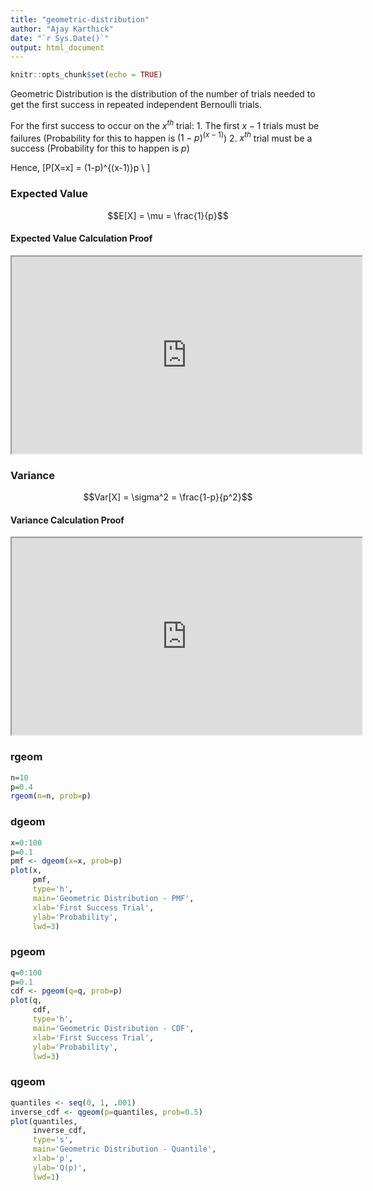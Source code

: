 ```yaml
---
title: "geometric-distribution"
author: "Ajay Karthick"
date: "`r Sys.Date()`"
output: html_document
---
```


```r
knitr::opts_chunk$set(echo = TRUE)
```


Geometric Distribution is the distribution of the number of trials needed to get the first success in repeated independent Bernoulli trials.

For the first success to occur on the $x^{th}$ trial:
1. The first $x-1$ trials must be failures (Probability for this to happen is $(1-p)^{(x-1)}$)
2. $x^{th}$ trial must be a success (Probability for this to happen is $p$)

Hence, 
\[P[X=x] = (1-p)^{(x-1)}p \\
\text{ for x = 1, 2, 3,...}
\]

### Expected Value

$$E[X] = \mu = \frac{1}{p}$$

#### Expected Value Calculation Proof

<iframe  width="560" height="315" src="https://www.youtube.com/embed/7br_-emGNec" data-external= "1" > </iframe>


### Variance

$$Var[X] = \sigma^2 = \frac{1-p}{p^2}$$

#### Variance Calculation Proof

<iframe  width="560" height="315" src="https://www.youtube.com/embed/yTW5uNVh8dw" data-external= "1" > </iframe>


### rgeom

```r
n=10
p=0.4
rgeom(n=n, prob=p)
```

### dgeom

```r
x=0:100
p=0.1
pmf <- dgeom(x=x, prob=p)
plot(x, 
     pmf,
     type='h',
     main='Geometric Distribution - PMF',
     xlab='First Success Trial',
     ylab='Probability',
     lwd=3)
```



### pgeom

```r
q=0:100
p=0.1
cdf <- pgeom(q=q, prob=p)
plot(q, 
     cdf,
     type='h',
     main='Geometric Distribution - CDF',
     xlab='First Success Trial',
     ylab='Probability',
     lwd=3)
```

### qgeom

```r
quantiles <- seq(0, 1, .001)
inverse_cdf <- qgeom(p=quantiles, prob=0.5)
plot(quantiles, 
     inverse_cdf,
     type='s',
     main='Geometric Distribution - Quantile',
     xlab='p',
     ylab='Q(p)',
     lwd=1)
```

